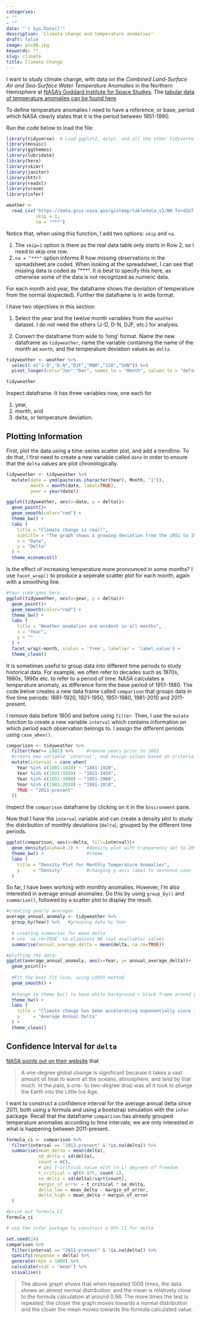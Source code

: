 ```yaml
---
categories:
- ""
- ""
date: "`r Sys.Date()`"
description: ‘Climate change and temperature anomalies’
draft: false
image: pic08.jpg
keywords: ""
slug: climate
title: Climate Change
---
```


I want to study climate change, with data on the *Combined Land-Surface Air and Sea-Surface Water Temperature Anomalies* in the Northern Hemisphere at [NASA's Goddard Institute for Space Studies](https://data.giss.nasa.gov/gistemp). The [tabular data of temperature anomalies can be found here](https://data.giss.nasa.gov/gistemp/tabledata_v3/NH.Ts+dSST.txt)

To define temperature anomalies I need to have a reference, or base, period which NASA clearly states that it is the period between 1951-1980.

Run the code below to load the file:

```r
library(tidyverse)  # Load ggplot2, dplyr, and all the other tidyverse packages
library(mosaic)
library(ggthemes)
library(lubridate)
library(here)
library(skimr)
library(janitor)
library(httr)
library(readxl)
library(vroom)
library(infer)
```

```r

weather <- 
  read_csv("https://data.giss.nasa.gov/gistemp/tabledata_v3/NH.Ts+dSST.csv", 
           skip = 1, 
           na = "***")

```

Notice that, when using this function, I add two options: `skip` and `na`.

1. The `skip=1` option is there as the real data table only starts in Row 2, so I need to skip one row. 
1. `na = "***"` option informs R how missing observations in the spreadsheet are coded. When looking at the spreadsheet, I can see that missing data is coded as "***". It is best to specify this here, as otherwise some of the data is not recognized as numeric data.

For each month and year, the dataframe shows the deviation of temperature from the normal (expected). Further the dataframe is in wide format. 

I have two objectives in this section:

1. Select the year and the twelve month variables from the `weather` dataset. I do not need the others (J-D, D-N, DJF, etc.) for analysis. 

2. Convert the dataframe from wide to 'long' format. Name the new dataframe as `tidyweather`, name the variable containing the name of the month as `month`, and the temperature deviation values as `delta`.


```r
tidyweather <- weather %>% 
  select(-c("J-D","D-N","DJF","MAM","JJA","SON")) %>% 
  pivot_longer(cols="Jan":"Dec", names_to = "Month", values_to = "delta")

tidyweather

```

Inspect dataframe. It has three variables now, one each for 

1. year, 
2. month, and 
3. delta, or temperature deviation.

## Plotting Information

First, plot the data using a time-series scatter plot, and add a trendline. To do that, I first need to create a new variable called `date` in order to ensure that the `delta` values are plot chronologically. 

```r

tidyweather <- tidyweather %>%
  mutate(date = ymd(paste(as.character(Year), Month, "1")),
         month = month(date, label=TRUE),
         year = year(date))

ggplot(tidyweather, aes(x=date, y = delta))+
  geom_point()+
  geom_smooth(color="red") +
  theme_bw() +
  labs (
    title = "Climate change is real!",
    subtitle = "The graph shows a growing deviation from the 1951 to 1981 reference period",
    x = "Date",
    y = "Delta"
  ) +
  theme_economist()

```

Is the effect of increasing temperature more pronounced in some months? I use `facet_wrap()` to produce a seperate scatter plot for each month, again with a smoothing line. 

```r

#Your code goes here...
ggplot(tidyweather, aes(x=year, y = delta))+
  geom_point()+
  geom_smooth(color="red") +
  theme_bw() +
  labs (
    title = "Weather anomalies are evident in all months",
    x = "Year",
    y = ""
  ) +
  facet_wrap(~month, scales = 'free', labeller = 'label_value') +
  theme_clean()
```


It is sometimes useful to group data into different time periods to study historical data. For example, we often refer to decades such as 1970s, 1980s, 1990s etc. to refer to a period of time. NASA calculates a temperature anomaly, as difference form the base period of 1951-1980. The code below creates a new data frame called `comparison` that groups data in five time periods: 1881-1920, 1921-1950, 1951-1980, 1981-2010 and 2011-present. 

I remove data before 1800 and before using `filter`. Then, I use the `mutate` function to create a new variable `interval` which contains information on which period each observation belongs to. I assign the different periods using `case_when()`.

```r
comparison <- tidyweather %>% 
  filter(Year>= 1881) %>%     #remove years prior to 1881
  #create new variable 'interval', and assign values based on criteria below:
  mutate(interval = case_when(
    Year %in% c(1881:1920) ~ "1881-1920",
    Year %in% c(1921:1950) ~ "1921-1950",
    Year %in% c(1951:1980) ~ "1951-1980",
    Year %in% c(1981:2010) ~ "1981-2010",
    TRUE ~ "2011-present"
  ))
```

Inspect the `comparison` dataframe by clicking on it in the `Environment` pane.

Now that I have the `interval` variable and can create a density plot to study the distribution of monthly deviations (`delta`), grouped by the different time periods.

```r

ggplot(comparison, aes(x=delta, fill=interval))+
  geom_density(alpha=0.2) +   #density plot with tranparency set to 20%
  theme_bw() +                #theme
  labs (
    title = "Density Plot for Monthly Temperature Anomalies",
    y     = "Density"         #changing y-axis label to sentence case
  )

```

So far, I have been working with monthly anomalies. However, I'm also interested in average annual anomalies. Do this by using `group_by()` and `summarise()`, followed by a scatter plot to display the result. 

```r

#creating yearly averages
average_annual_anomaly <- tidyweather %>% 
  group_by(Year) %>%   #grouping data by Year
  
  # creating summaries for mean delta 
  # use `na.rm=TRUE` to eliminate NA (not available) values 
  summarise(annual_average_delta = mean(delta, na.rm=TRUE)) 

#plotting the data:
ggplot(average_annual_anomaly, aes(x=Year, y= annual_average_delta))+
  geom_point()+
  
  #Fit the best fit line, using LOESS method
  geom_smooth() +
  
  #change to theme_bw() to have white background + black frame around plot
  theme_bw() +
  labs (
    title = "Climate change has been accelerating exponentially since 1960",
    y     = "Average Annual Delta"
  ) +
  theme_clean()


```

## Confidence Interval for `delta`

[NASA points out on their website](https://earthobservatory.nasa.gov/world-of-change/decadaltemp.php) that 

> A one-degree global change is significant because it takes a vast amount of heat to warm all the oceans, atmosphere, and land by that much. In the past, a one- to two-degree drop was all it took to plunge the Earth into the Little Ice Age.

I want to construct a confidence interval for the average annual delta since 2011, both using a formula and using a bootstrap simulation with the `infer` package. Recall that the dataframe `comparison` has already grouped temperature anomalies according to time intervals; we are only interested in what is happening  between 2011-present.

```r

formula_ci <- comparison %>% 
  filter(interval == "2011-present" & !is.na(delta)) %>% 
  summarise(mean_delta = mean(delta),
            sd_delta = sd(delta),
            count = n(),
            # get t-critical value with (n-1) degrees of freedom
            t_critical = qt(0.975, count-1),
            se_delta = sd(delta)/sqrt(count),
            margin_of_error = t_critical * se_delta,
            delta_low = mean_delta - margin_of_error,
            delta_high = mean_delta + margin_of_error
  ) 

#print out formula_CI
formula_ci
```


```r

# use the infer package to construct a 95% CI for delta

set.seed(24)
comparison %>% 
  filter(interval == "2011-present" & !is.na(delta)) %>%
  specify(response = delta) %>% 
  generate(reps = 1000) %>% 
  calculate(stat = "mean") %>% 
  visualise()

```

> The above graph shows that when repeated 1000 times, the data shows an almost normal distribution. and the mean is relatively close to the formula calculation at around 0.96. The more times the test is repeated, the closer the graph moves towards a normal distribution and the closer the mean moves towards the formula calculated value.